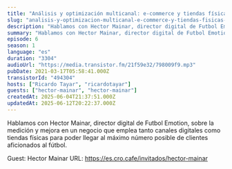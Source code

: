 ```yaml
---
title: "Análisis y optimización multicanal: e-commerce y tiendas físicas con un objetivo común, con Hector Mainar"
slug: "analisis-y-optimizacion-multicanal-e-commerce-y-tiendas-fisicas-con-un-objetivo-comun-con-hector-mainar"
description: "Hablamos con Hector Mainar, director digital de Futbol Emotion, sobre la medición y mejora en un negocio que emplea tanto canales digitales como tiendas físicas para poder llegar al máximo número posible de clientes aficionados al fútbol.\n\n\n\n\nGuest: Hector Mainar\nURL: https://es.cro.cafe/invitados/hector-mainar\n"
summary: "Hablamos con Hector Mainar, director digital de Futbol Emotion, sobre la medición y mejora en un negocio que emplea tanto canales digitales como tiendas físicas para poder llegar al máximo número posible de clientes aficionados al fútbol."
episode: 6
season: 1
language: "es"
duration: "3304"
audioUrl: "https://media.transistor.fm/21f59e32/798009f9.mp3"
pubDate: 2021-03-17T05:58:41.000Z
transistorId: "494304"
hosts: ["Ricardo Tayar", "ricardotayar"]
guests: ["hector-mainar", "hector-mainar"]
createdAt: 2025-06-04T21:37:51.000Z
updatedAt: 2025-06-12T20:22:37.000Z
---
```


Hablamos con Hector Mainar, director digital de Futbol Emotion, sobre la medición y mejora en un negocio que emplea tanto canales digitales como tiendas físicas para poder llegar al máximo número posible de clientes aficionados al fútbol.




Guest: Hector Mainar
URL: https://es.cro.cafe/invitados/hector-mainar

